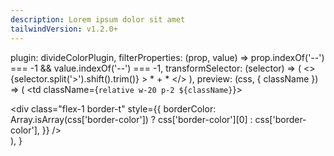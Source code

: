 ```yaml
---
description: Lorem ipsum dolor sit amet
tailwindVersion: v1.2.0+
---
```



  plugin: divideColorPlugin,
  filterProperties: (prop, value) => prop.indexOf('--') === -1 && value.indexOf('--') === -1,
  transformSelector: (selector) => (
    <>
      {selector.split('>').shift().trim()} <span className="ml-1 text-purple-300">> * + *</span>
    </>
  ),
  preview: (css, { className }) => (
    <td className={`relative w-20 p-2 ${className}`}>
      <div class="absolute inset-0 flex flex-col m-2">
        <div class="flex-1" />
        <div
          class="flex-1 border-t"
          style={{
            borderColor: Array.isArray(css['border-color'])
              ? css['border-color'][0]
              : css['border-color'],
          }}
        />
      </div>
    </td>
  ),
}
